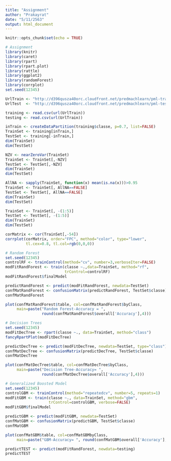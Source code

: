 ---
title: "Assignment"
author: "Prakayrat"
date: "5/11/2563"
output: html_document
---

```{r setup, include=FALSE}
knitr::opts_chunk$set(echo = TRUE)
```

```{r}
# Assignment
library(knitr)
library(caret)
library(rpart)
library(rpart.plot)
library(rattle)
library(ggplot2)
library(randomForest)
library(corrplot)
set.seed(12345)

UrlTrain <- "http://d396qusza40orc.cloudfront.net/predmachlearn/pml-training.csv"
UrlTest  <- "http://d396qusza40orc.cloudfront.net/predmachlearn/pml-testing.csv"

training <- read.csv(url(UrlTrain))
testing <- read.csv(url(UrlTrain))

inTrain <- createDataPartition(training$classe, p=0.7, list=FALSE)
TrainSet <- training[inTrain,]
TestSet <- training[-inTrain,]
dim(TrainSet)
dim(TestSet)

NZV <- nearZeroVar(TrainSet)
TrainSet <- TrainSet[,-NZV]
TestSet <- TestSet[,-NZV]
dim(TrainSet)
dim(TestSet)

AllNA <- sapply(TrainSet, function(x) mean(is.na(x)))>0.95
TrainSet <- TrainSet[, AllNA==FALSE]
TestSet <- TestSet[, AllNA==FALSE]
dim(TrainSet)
dim(TestSet)

TrainSet <- TrainSet[, -(1:5)]
TestSet <- TestSet[, -(1:5)]
dim(TrainSet)
dim(TestSet)

corMatrix <- cor(TrainSet[,-54])
corrplot(corMatrix, order="FPC", method="color", type="lower",
         tl.cex=0.8, tl.col=rgb(0,0,0))
```

```{r}
# Random Forest
set.seed(12345)
controlRF <- trainControl(method="cv", number=3,verboseIter=FALSE)
modFitRandForest <- train(classe ~.,data=TrainSet, method="rf",
                          trControl=controlRF)
modFitRandForest$finalModel

predictRandForest <- predict(modFitRandForest, newdata=TestSet)
confMatRandForest <- confusionMatrix(predictRandForest, TestSet$classe)
confMatRandForest

plot(confMatRandForest$table, col=confMatRandForest$byClass,
     main=paste("Random Forest-Accuracy = ",
                round(confMatRandForest$overall['Accuracy'],4)))

```

```{r}
# Decision Trees
set.seed(12345)
modFitDecTree <- rpart(classe ~., data=TrainSet, method="class")
fancyRpartPlot(modFitDecTree)

predictDecTree <- predict(modFitDecTree, newdata=TestSet, type="class")
confMatDecTree <- confusionMatrix(predictDecTree, TestSet$classe)
confMatDecTree

plot(confMatDecTree$table, col=confMatDecTree$byClass,
     main=paste("Decision Tree-Accuracy= ",
                round(confMatDecTree$overall['Accuracy'],4)))
```

```{r}
# Generalized Boosted Model
set.seed(12345)
controlGBM <- trainControl(method="repeatedcv", number=5, repeats=1)
modFitGBM <- train(classe ~., data=TrainSet, method="gbm",
                   trControl=controlGBM, verbose=FALSE)
modFitGBM$finalModel

predictGBM <- predict(modFitGBM, newdata=TestSet)
confMatGBM <- confusionMatrix(predictGBM, TestSet$classe)
confMatGBM

plot(confMatGBM$table, col=confMatGBMbyClass,
     main=paste("GBM-Accuracy= ", round(confMatGBM$overall['Accuracy'],4)))
```

```{r}
predictTEST <- predict(modFitRandForest, newdata=testing)
predictTEST
```

